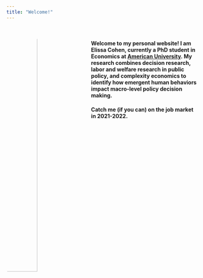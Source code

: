 ---
title: "Welcome!"
---
<br>
<!-- ![](C:\Users\eliss\OneDrive\Personal_Website\images\20190713_133444.jpg){width=35%} -->
<img src = "images/20190713_133444.jpg" style = "width:40%; margin-right: 20px; border-radius: 50%" align = "left">


#### Welcome to my personal website! I am Elissa Cohen, currently a PhD student in Economics at [American University](https://www.american.edu/cas/economics/). My research combines decision research, labor and welfare research in public policy, and complexity economics to identify how emergent human behaviors impact macro-level policy decision making. 

#### Catch me (if you can) on the job market in 2021-2022.